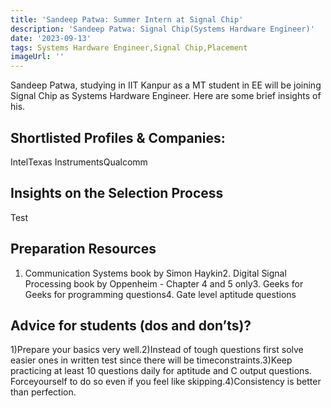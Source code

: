 ```yaml
---
title: 'Sandeep Patwa: Summer Intern at Signal Chip'
description: 'Sandeep Patwa: Signal Chip(Systems Hardware Engineer)'
date: '2023-09-13'
tags: Systems Hardware Engineer,Signal Chip,Placement
imageUrl: ''
---
```


Sandeep Patwa, studying in IIT Kanpur as a MT student in EE will be joining Signal Chip as Systems Hardware Engineer. Here are some brief insights of his.

## Shortlisted Profiles & Companies:
IntelTexas InstrumentsQualcomm

## Insights on the Selection Process
Test

##  Preparation Resources
1. Communication Systems book by Simon Haykin2. Digital Signal Processing book by Oppenheim - Chapter 4 and 5 only3. Geeks for Geeks for programming questions4. Gate level aptitude questions

## Advice for students (dos and don’ts)? 
1)Prepare your basics very well.2)Instead of tough questions first solve easier ones in written test since there will be timeconstraints.3)Keep practicing at least 10 questions daily for aptitude and C output questions. Forceyourself to do so even if you feel like skipping.4)Consistency is better than perfection.

